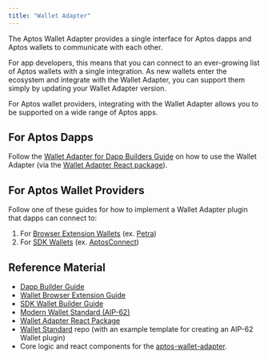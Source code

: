 ```yaml
---
title: "Wallet Adapter"
---
```


The Aptos Wallet Adapter provides a single interface for Aptos dapps and Aptos wallets to communicate with each other.

For app developers, this means that you can connect to an ever-growing list of Aptos wallets with a single integration. As new wallets enter the ecosystem and integrate with the Wallet Adapter, you can support them simply by updating your Wallet Adapter version.

For Aptos wallet providers, integrating with the Wallet Adapter allows you to be supported on a wide range of Aptos apps.

## For Aptos Dapps

Follow the [Wallet Adapter for Dapp Builders Guide](/build/sdks/wallet-adapter/dapp) on how to use the Wallet Adapter (via the [Wallet Adapter React package](https://github.com/aptos-labs/aptos-wallet-adapter/tree/main/packages/wallet-adapter-react)).

## For Aptos Wallet Providers

Follow one of these guides for how to implement a Wallet Adapter plugin that dapps can connect to:

1. For [Browser Extension Wallets](/build/sdks/wallet-adapter/browser-extension-wallets) (ex. [Petra](https://chromewebstore.google.com/detail/petra-aptos-wallet/ejjladinnckdgjemekebdpeokbikhfci?hl=en))
2. For [SDK Wallets](/build/sdks/wallet-adapter/wallets) (ex. [AptosConnect](https://aptosconnect.app))

## Reference Material

- [Dapp Builder Guide](/build/sdks/wallet-adapter/dapp)
- [Wallet Browser Extension Guide](/build/sdks/wallet-adapter/browser-extension-wallets)
- [SDK Wallet Builder Guide](/build/sdks/wallet-adapter/wallets)
- [Modern Wallet Standard (AIP-62)](https://github.com/aptos-foundation/AIPs/blob/1bd0c41971701e54cf35da86c2877e58be61ee38/aips/aip-62.md)
- [Wallet Adapter React Package](https://github.com/aptos-labs/aptos-wallet-adapter/tree/main/packages/wallet-adapter-react)
- [Wallet Standard](https://github.com/aptos-labs/wallet-standard/tree/main) repo (with an example template for creating an AIP-62 Wallet plugin)
- Core logic and react components for the [aptos-wallet-adapter](https://github.com/aptos-labs/aptos-wallet-adapter).
